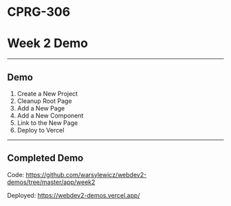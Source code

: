 # CPRG-306

# Week 2 Demo

---

## Demo

1. Create a New Project
2. Cleanup Root Page
3. Add a New Page
4. Add a New Component
5. Link to the New Page
6. Deploy to Vercel

---

## Completed Demo

Code: https://github.com/warsylewicz/webdev2-demos/tree/master/app/week2

Deployed: https://webdev2-demos.vercel.app/
